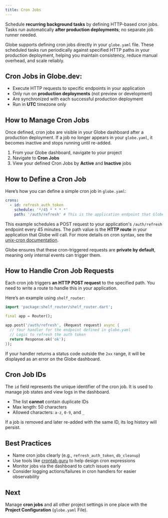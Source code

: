```yaml
---
title: Cron Jobs
---
```


Schedule **recurring background tasks** by defining HTTP-based cron jobs. Tasks run automatically **after production deployments**; no separate job runner needed.

Globe supports defining cron jobs directly in your `globe.yaml` file. These scheduled tasks run periodically against specified HTTP paths in your production deployment, helping you maintain consistency, reduce manual overhead, and scale reliably.

## Cron Jobs in Globe.dev:

- Execute HTTP requests to specific endpoints in your application
- Only run on **production deployments** (not preview or development)
- Are synchronized with each successful production deployment
- Run in **UTC** timezone only

## How to Manage Cron Jobs

Once defined, cron jobs are visible in your Globe dashboard after a production deployment. If a job no longer appears in your `globe.yaml`, it becomes inactive and stops running until re-added.

1. From your Globe dashboard, navigate to your project
2. Navigate to **Cron Jobs**
3. View your defined Cron Jobs by **Active** and **Inactive** jobs

## How to Define a Cron Job

Here’s how you can define a simple cron job in `globe.yaml`:

```yaml
crons:
  - id: refresh_auth_token
    schedule: '*/45 * * * *'
    path: '/auth/refresh' # This is the application endpoint that Globe will call
```

This example schedules a POST request to your application's `/auth/refresh` endpoint every 45 minutes. The path value is the **HTTP route** in your application that Globe will call. For more details on cron syntax, see the [unix-cron documentation](https://crontab.guru/).

Globe ensures that these cron-triggered requests are **private by default**, meaning only internal events can trigger them.

## How to Handle Cron Job Requests

Each cron job triggers **an HTTP POST request** to the specified path. You need to write a route to handle this in your application.

Here’s an example using `shelf_router`:

```dart
import 'package:shelf_router/shelf_router.dart';

final app = Router();

app.post('/auth/refresh', (Request request) async {
  // Your handler for the endpoint defined in globe.yaml
  // Logic to refresh the auth token
  return Response.ok('ok');
});
```

If your handler returns a status code outside the `2xx` range, it will be displayed as an error on the Globe dashboard.

## Cron Job IDs

The `id` field represents the unique identifier of the cron job. It is used to manage job states and view logs in the dashboard.

- The list **cannot** contain duplicate IDs
- Max length: 50 characters
- Allowed characters: `a-z`, `0-9`, and `_`

If a job is removed and later re-added with the same ID, its log history will persist.

## Best Practices

- Name cron jobs clearly (e.g., `refresh_auth_token`, `db_cleanup`)
- Use tools like [crontab.guru](https://crontab.guru) to help design cron expressions
- Monitor jobs via the dashboard to catch issues early
- Consider logging actions/failures in cron handlers for easier observability

## Next

Manage **cron jobs** and all other project settings in one place with the **Project Configuration** (`globe.yaml` File).
